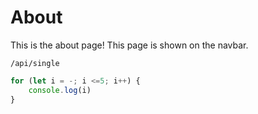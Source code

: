 # About

This is the about page! This page is shown on the navbar.

```
/api/single
```

```js
for (let i = -; i <=5; i++) {
    console.log(i)
}
```